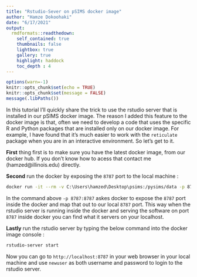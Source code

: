 ```yaml
---
title: "Rstudio-Sever on pSIMS docker image"
author: "Hamze Dokoohaki"
date: "6/17/2021"
output:
  rmdformats::readthedown:
    self_contained: true
    thumbnails: false
    lightbox: true
    gallery: true
    highlight: haddock
    toc_depth : 4
---
```

```r
options(warn=-1)
knitr::opts_chunk$set(echo = TRUE)
knitr::opts_chunk$set(message = FALSE)
message(.libPaths())
```


In this tutorial I'll quickly share the trick to use the rstudio server that is installed in our pSIMS docker image. The reason I added this feature to the docker image is that, often we need to develop a code that uses the specific R and Python packages that are installed only on our docker image. For example, I have found that it's much easier to work with the `reticulate` package when you are in an interactive environment. So let's get to it. 

**First** thing first is to make sure you have the latest docker image, from our docker hub. If you don't know how to acess that contact me (hamzed@illinois.edu) directly. 


**Second** run the docker by exposing the `8787` port to the local machine :

```bash
docker run -it --rm -v C:\Users\hamzed\Desktop\psims:/pysims/data -p 8787:8787 uiuc_custom_full_psims:latest bash

```

In the command above `-p 8787:8787` askes docker to expose the `8787` port inside the docker and map that out to our local `8787` port. This way when the rstudio server is running inside the docker and serving the software on port `8787` inside docker you can find what it servers on your localhost. 


**Lastly** run the rstudio server by typing the below command into the docker image console :

```bash
rstudio-server start
```


Now you can go to `http://localhost:8787` in your web browser in your local machine and use `newuser` as both username and password to login to the rstudio server.

